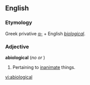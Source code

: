 ==English==

===Etymology===
Greek privative [[α-]] + English ''[[biological]]''.

===Adjective===
'''abiological'''  (''no'' {{compar}} ''or'' {{superl}})

# Pertaining to [[inanimate]] things.

[[vi:abiological]]